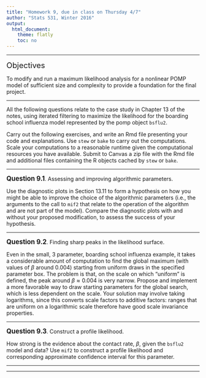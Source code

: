 ```yaml
---
title: "Homework 9, due in class on Thursday 4/7"
author: "Stats 531, Winter 2016"
output:
  html_document:
    theme: flatly
    toc: no
---
```


\newcommand\prob{\mathbb{P}}
\newcommand\E{\mathbb{E}}
\newcommand\var{\mathrm{Var}}
\newcommand\cov{\mathrm{Cov}}
\newcommand\data[1]{#1^*}

--------


<big><big>Objectives</big></big>

To modify and run a maximum likelihood analysis for a nonlinear POMP model of sufficient size and complexity to provide a foundation for the final project.


------


All the following questions relate to the case study in Chapter 13 of the notes, using iterated filtering to maximize the likelihood for the boarding school influenza model represented by the pomp object `bsflu2`.

Carry out the following exercises, and write an Rmd file presenting your code and explanations. Use `stew` or `bake` to carry out the computations. Scale your computations to a reasonable runtime given the computational resources you have available. Submit to Canvas a zip file with the Rmd file and additional files containing the R objects cached by `stew` or `bake`.

-----


**<big>Question 9.1</big>**. Assessing and improving algorithmic parameters.

Use the diagnostic plots in Section 13.11 to form a hypothesis on how you might be able to improve the choice of the algorithmic parameters (i.e., the arguments to the call to `mif2` that relate to the operation of the algorithm and are not part of the model). Compare the diagnostic plots with and without your proposed modification, to assess the success of your hypothesis.


-----------


**<big>Question 9.2</big>**.  Finding sharp peaks in the likelihood surface.

Even in the small, 3 parameter, boarding school influenza example, it takes a considerable amount of computation to find the global maximum (with values of $\beta$ around 0.004) starting from uniform draws in the specified parameter box. The problem is that, on the scale on which "uniform" is defined, the peak around $\beta\approx 0.004$ is very narrow. Propose and implement a more favorable way to draw starting parameters for the global search, which is less dependent on the scale. Your solution may involve taking logarithms, since this converts scale factors to additive factors: ranges that are uniform on a logarithmic scale therefore have good scale invariance properties.

-----------


**<big>Question 9.3</big>**.  Construct a profile likelihood.

How strong is the evidence about the contact rate, $\beta$, given the `bsflu2` model and data? Use `mif2` to construct a profile likelihood and corresponding approximate confidence interval for this parameter.


----------

--------

